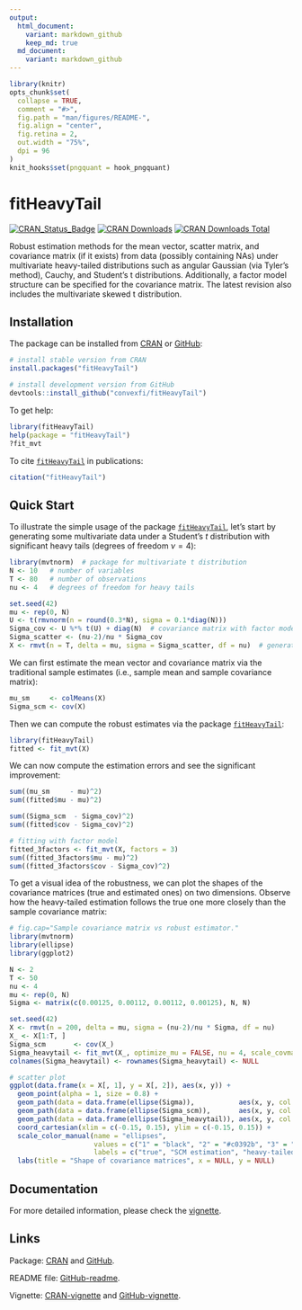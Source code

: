 ```yaml
---
output:
  html_document:
    variant: markdown_github
    keep_md: true
  md_document:
    variant: markdown_github
---
```


<!-- README.md is generated from README.Rmd. Please edit that file -->

```r
library(knitr)
opts_chunk$set(
  collapse = TRUE,
  comment = "#>",
  fig.path = "man/figures/README-",
  fig.align = "center",
  fig.retina = 2,
  out.width = "75%",
  dpi = 96
)
knit_hooks$set(pngquant = hook_pngquant)
```

# fitHeavyTail
[![CRAN_Status_Badge](https://www.r-pkg.org/badges/version/fitHeavyTail)](https://CRAN.R-project.org/package=fitHeavyTail)
[![CRAN Downloads](https://cranlogs.r-pkg.org/badges/fitHeavyTail)](https://CRAN.R-project.org/package=fitHeavyTail)
[![CRAN Downloads Total](https://cranlogs.r-pkg.org/badges/grand-total/fitHeavyTail?color=brightgreen)](https://CRAN.R-project.org/package=fitHeavyTail)

Robust estimation methods for the mean vector, scatter matrix,
    and covariance matrix (if it exists) from data (possibly containing NAs) 
    under multivariate heavy-tailed distributions such as angular Gaussian 
    (via Tyler's method), Cauchy, and Student's t distributions. Additionally, 
    a factor model structure can be specified for the covariance matrix. The
    latest revision also includes the multivariate skewed t distribution.
    

## Installation
The package can be installed from [CRAN](https://CRAN.R-project.org/package=fitHeavyTail) or [GitHub](https://github.com/convexfi/fitHeavyTail):
```r
# install stable version from CRAN
install.packages("fitHeavyTail")

# install development version from GitHub
devtools::install_github("convexfi/fitHeavyTail")
```

To get help:
```r
library(fitHeavyTail)
help(package = "fitHeavyTail")
?fit_mvt
```

To cite [`fitHeavyTail`](https://CRAN.R-project.org/package=fitHeavyTail) in publications:
```r
citation("fitHeavyTail")
```


## Quick Start
To illustrate the simple usage of the package [`fitHeavyTail`](https://CRAN.R-project.org/package=fitHeavyTail), let's start by generating some multivariate data under a Student's $t$ distribution with significant heavy tails (degrees of freedom $\nu=4$):
```r
library(mvtnorm)  # package for multivariate t distribution
N <- 10   # number of variables
T <- 80   # number of observations
nu <- 4   # degrees of freedom for heavy tails

set.seed(42)
mu <- rep(0, N)
U <- t(rmvnorm(n = round(0.3*N), sigma = 0.1*diag(N)))
Sigma_cov <- U %*% t(U) + diag(N)  # covariance matrix with factor model structure
Sigma_scatter <- (nu-2)/nu * Sigma_cov
X <- rmvt(n = T, delta = mu, sigma = Sigma_scatter, df = nu)  # generate data
```

We can first estimate the mean vector and covariance matrix via the traditional sample estimates (i.e., sample mean and sample covariance matrix):
```r
mu_sm     <- colMeans(X)
Sigma_scm <- cov(X)
```

Then we can compute the robust estimates via the package [`fitHeavyTail`](https://CRAN.R-project.org/package=fitHeavyTail):
```r
library(fitHeavyTail)
fitted <- fit_mvt(X)
```

We can now compute the estimation errors and see the significant improvement:
```r
sum((mu_sm     - mu)^2)
sum((fitted$mu - mu)^2)

sum((Sigma_scm  - Sigma_cov)^2)
sum((fitted$cov - Sigma_cov)^2)
```

```r
# fitting with factor model
fitted_3factors <- fit_mvt(X, factors = 3)
sum((fitted_3factors$mu - mu)^2)
sum((fitted_3factors$cov - Sigma_cov)^2)
```

To get a visual idea of the robustness, we can plot the shapes of the covariance matrices (true and estimated ones) on two dimensions. Observe how the heavy-tailed estimation follows the true one more closely than the sample covariance matrix:

```r
# fig.cap="Sample covariance matrix vs robust estimator."
library(mvtnorm)
library(ellipse)
library(ggplot2)

N <- 2
T <- 50
nu <- 4
mu <- rep(0, N)
Sigma <- matrix(c(0.00125, 0.00112, 0.00112, 0.00125), N, N)

set.seed(42)
X <- rmvt(n = 200, delta = mu, sigma = (nu-2)/nu * Sigma, df = nu)
X_ <- X[1:T, ]
Sigma_scm       <- cov(X_)
Sigma_heavytail <- fit_mvt(X_, optimize_mu = FALSE, nu = 4, scale_covmat = TRUE)$cov
colnames(Sigma_heavytail) <- rownames(Sigma_heavytail) <- NULL

# scatter plot
ggplot(data.frame(x = X[, 1], y = X[, 2]), aes(x, y)) +
  geom_point(alpha = 1, size = 0.8) +
  geom_path(data = data.frame(ellipse(Sigma)),           aes(x, y, col = "1"), linewidth = 1) +
  geom_path(data = data.frame(ellipse(Sigma_scm)),       aes(x, y, col = "2"), linewidth = 1) +
  geom_path(data = data.frame(ellipse(Sigma_heavytail)), aes(x, y, col = "3"), linewidth = 1) +
  coord_cartesian(xlim = c(-0.15, 0.15), ylim = c(-0.15, 0.15)) +
  scale_color_manual(name = "ellipses",
                     values = c("1" = "black", "2" = "#c0392b", "3" = "#2980b9"),
                     labels = c("true", "SCM estimation", "heavy-tailed estimation")) +
  labs(title = "Shape of covariance matrices", x = NULL, y = NULL)
```




## Documentation
For more detailed information, please check the
[vignette](https://CRAN.R-project.org/package=fitHeavyTail/vignettes/CovarianceEstimationHeavyTail.html).



## Links
Package: [CRAN](https://CRAN.R-project.org/package=fitHeavyTail) and [GitHub](https://github.com/convexfi/fitHeavyTail).

README file: [GitHub-readme](https://github.com/convexfi/fitHeavyTail/blob/master/README.md).

Vignette: [CRAN-vignette](https://CRAN.R-project.org/package=fitHeavyTail/vignettes/CovarianceEstimationHeavyTail.html) and [GitHub-vignette](https://htmlpreview.github.io/?https://github.com/convexfi/fitHeavyTail/blob/master/vignettes/CovarianceEstimationHeavyTail.html).

